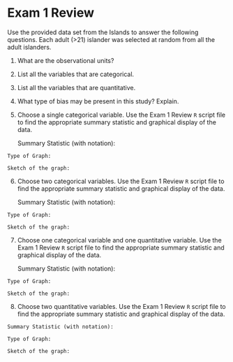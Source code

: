 # Exam 1 Review

Use the provided data set from the Islands to answer the following questions.  Each adult (>21) islander was selected at random from all the adult islanders.

1. What are the observational units?

\vspace{0.3in}

2. List all the variables that are categorical.

\vspace{0.8in}

3. List all the variables that are quantitative.

\vspace{0.8in}

4. What type of bias may be present in this study?  Explain.

\vspace{0.5in}

5. Choose a single categorical variable. Use the Exam 1 Review `R` script file to find the appropriate summary statistic and graphical display of the data.

    Summary Statistic (with notation):
    
\vspace{0.3in}
    
    Type of Graph:

\vspace{0.3in}
    
    Sketch of the graph:
    
\vspace{1.5in}
    
6.  Choose two categorical variables.   Use the Exam 1 Review `R` script file to find the appropriate summary statistic and graphical display of the data.

    Summary Statistic (with notation):
    
\vspace{0.3in}
    
    Type of Graph:

\vspace{0.3in}
    
    Sketch of the graph:
    
\vspace{1.5in}


7. Choose one categorical variable and one quantitative variable.  Use the Exam 1 Review `R` script file to find the appropriate summary statistic and graphical display of the data.

    Summary Statistic (with notation):
    
\vspace{0.3in}
    
    Type of Graph:

\vspace{0.3in}
    
    Sketch of the graph:
    
\vspace{1.5in}
    
    
8.   Choose two quantitative variables.   Use the Exam 1 Review `R` script file to find the appropriate summary statistic and graphical display of the data.

    Summary Statistic (with notation):
    
\vspace{0.3in}
    
    Type of Graph:

\vspace{0.3in}
    
    Sketch of the graph:
    
\vspace{1.5in}

\newpage